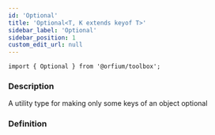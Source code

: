 ```yaml
---
id: 'Optional'
title: 'Optional<T, K extends keyof T>'
sidebar_label: 'Optional'
sidebar_position: 1
custom_edit_url: null
---
```



`import { Optional } from '@orfium/toolbox';`

### Description

A utility type for making only some keys of an object optional

### Definition

<Type />